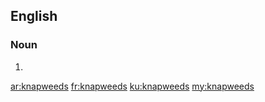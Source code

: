 ==English==

===Noun===
{{head|en|noun plural form}}

# {{plural of|knapweed|lang=en}}

[[ar:knapweeds]]
[[fr:knapweeds]]
[[ku:knapweeds]]
[[my:knapweeds]]